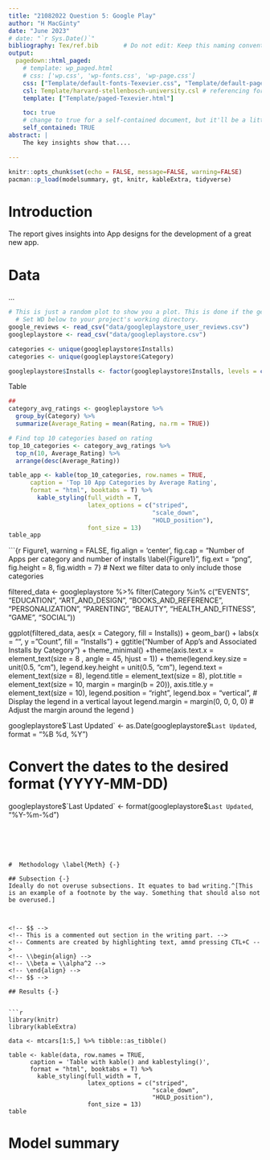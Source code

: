 ```yaml
---
title: "21082022 Question 5: Google Play"
author: "H MacGinty"
date: "June 2023"
# date: "`r Sys.Date()`"
bibliography: Tex/ref.bib       # Do not edit: Keep this naming convention and location.
output:
  pagedown::html_paged:
    # template: wp_paged.html
    # css: ['wp.css', 'wp-fonts.css', 'wp-page.css']
    css: ["Template/default-fonts-Texevier.css", "Template/default-page-Texevier.css", "Template/default-Texevier.css"]
    csl: Template/harvard-stellenbosch-university.csl # referencing format used.
    template: ["Template/paged-Texevier.html"]

    toc: true
    # change to true for a self-contained document, but it'll be a litte slower for Pandoc to render
    self_contained: TRUE
abstract: |
    The key insights show that....

---
```


```r
knitr::opts_chunk$set(echo = FALSE, message=FALSE, warning=FALSE)
pacman::p_load(modelsummary, gt, knitr, kableExtra, tidyverse)
```

\newpage

# Introduction {-}

The report gives insights into App designs for the development of a great new app.

# Data  {-}

...

<!-- The following is a code chunk. It must have its own unique name (after the r), or no name. After the comma follows commands for R which are self-explanatory. By default, the code and messages will not be printed in your pdf, just the output: -->

```r
# This is just a random plot to show you a plot. This is done if the getwd() does not point to your Template's directory.
  # Set WD below to your project's working directory.
google_reviews <- read_csv("data/googleplaystore_user_reviews.csv")
googleplaystore <- read_csv("data/googleplaystore.csv")

categories <- unique(googleplaystore$Installs)
categories <- unique(googleplaystore$Category)

googleplaystore$Installs <- factor(googleplaystore$Installs, levels = c("1,000,000,000+", "500,000,000+", "100,000,000+", "50,000,000+", "10,000,000+", "5,000,000+", "1,000,000+", "500,000+", "100,000+", "50,000+", "10,000+", "5,000+", "1,000+", "500+", "100+", "50+", "10+", "5+", "1+", "0+", "0"), ordered = TRUE)
```

Table 
```r
##
category_avg_ratings <- googleplaystore %>%
  group_by(Category) %>%
  summarize(Average_Rating = mean(Rating, na.rm = TRUE))

# Find top 10 categories based on rating
top_10_categories <- category_avg_ratings %>%
  top_n(10, Average_Rating) %>%
  arrange(desc(Average_Rating))

table_app <- kable(top_10_categories, row.names = TRUE,
      caption = 'Top 10 App Categories by Average Rating',
      format = "html", booktabs = T) %>%
        kable_styling(full_width = T,
                      latex_options = c("striped",
                                        "scale_down",
                                        "HOLD_position"),
                      font_size = 13)
table_app
```


```{r Figure1, warning = FALSE, fig.align = 'center', fig.cap =  "Number of Apps per category and number of installs \\label{Figure1}", fig.ext = "png", fig.height = 8, fig.width = 7}
# Next we filter data to only include those categories

filtered_data <- googleplaystore %>%
  filter(Category %in% c("EVENTS", "EDUCATION", "ART_AND_DESIGN", "BOOKS_AND_REFERENCE", "PERSONALIZATION", "PARENTING", "BEAUTY", "HEALTH_AND_FITNESS", "GAME", "SOCIAL"))


ggplot(filtered_data, aes(x = Category, fill = Installs)) +
  geom_bar() +
  labs(x = "", y = "Count", fill = "Installs") +
  ggtitle("Number of App's and Associated Installs by Category") + theme_minimal() +theme(axis.text.x = element_text(size = 8 , angle = 45, hjust = 1)) + theme(legend.key.size = unit(0.5, "cm"),
                                                                                        legend.key.height = unit(0.5, "cm"),
        legend.text = element_text(size = 8),
        legend.title = element_text(size = 8),
        plot.title = element_text(size = 10, margin = margin(b = 20)),
        axis.title.y = element_text(size = 10),
        legend.position = "right",
    legend.box = "vertical",  # Display the legend in a vertical layout
    legend.margin = margin(0, 0, 0, 0)  # Adjust the margin around the legend
  ) 


googleplaystore$`Last Updated` <- as.Date(googleplaystore$`Last Updated`, format = "%B %d, %Y")

# Convert the dates to the desired format (YYYY-MM-DD)
googleplaystore$`Last Updated` <- format(googleplaystore$`Last Updated`, "%Y-%m-%d")


```





#  Methodology \label{Meth} {-}

## Subsection {-}
Ideally do not overuse subsections. It equates to bad writing.^[This is an example of a footnote by the way. Something that should also not be overused.]



<!-- $$ -->
<!-- This is a commented out section in the writing part. -->
<!-- Comments are created by highlighting text, amnd pressing CTL+C -->
<!-- \\begin{align} -->
<!-- \\beta = \\alpha^2 -->
<!-- \end{align} -->
<!-- $$ -->

## Results {-}


```r
library(knitr)
library(kableExtra)

data <- mtcars[1:5,] %>% tibble::as_tibble()

table <- kable(data, row.names = TRUE,
      caption = 'Table with kable() and kablestyling()',
      format = "html", booktabs = T) %>%
        kable_styling(full_width = T,
                      latex_options = c("striped",
                                        "scale_down",
                                        "HOLD_position"),
                      font_size = 13)
table
```


\newpage


# Model summary



